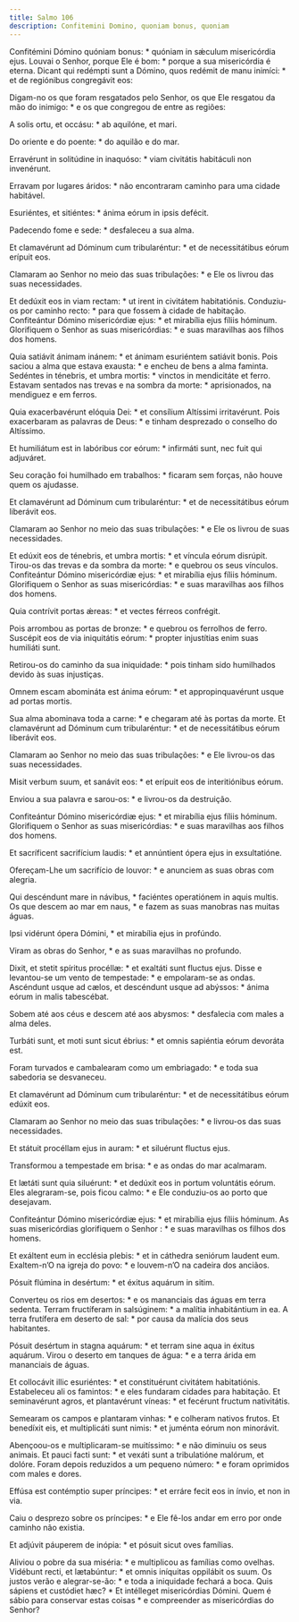 ```yaml
---
title: Salmo 106
description: Confitemini Domino, quoniam bonus, quoniam
---
```


<div class="side-by-side not-content">

Confitémini Dómino quóniam bonus: * quóniam in sǽculum misericórdia ejus.
  Louvai o Senhor, porque Ele é bom: * porque a sua misericórdia é eterna.
  Dicant qui redémpti sunt a Dómino, quos redémit de manu inimíci: * et de
    regiónibus congregávit eos:

Digam-no os que foram resgatados pelo Senhor, os que Ele resgatou da mão do
    inimigo: * e os que congregou de entre as regiões:

A solis ortu, et occásu: * ab aquilóne, et mari.

Do oriente e do poente: * do aquilão e do mar.

Erravérunt in solitúdine in inaquóso: * viam civitátis habitáculi non
    invenérunt.

Erravam por lugares áridos: * não encontraram caminho para uma cidade
    habitável.

Esuriéntes, et sitiéntes: * ánima eórum in ipsis defécit.

Padecendo fome e sede: * desfaleceu a sua alma.

Et clamavérunt ad Dóminum cum tribularéntur: * et de necessitátibus eórum
    erípuit eos.

Clamaram ao Senhor no meio das suas tribulações: * e Ele os livrou das suas
    necessidades.

Et dedúxit eos in viam rectam: * ut irent in civitátem habitatiónis.
  Conduziu-os por caminho recto: * para que fossem à cidade de habitação.
  Confiteántur Dómino misericórdiæ ejus: * et mirabília ejus fíliis hóminum.
  Glorifiquem o Senhor as suas misericórdias: * e suas maravilhas aos filhos
    dos homens.

Quia satiávit ánimam inánem: * et ánimam esuriéntem satiávit bonis.
  Pois saciou a alma que estava exausta: * e encheu de bens a alma faminta.
  Sedéntes in ténebris, et umbra mortis: * vinctos in mendicitáte et ferro.
  Estavam sentados nas trevas e na sombra da morte: * aprisionados, na
    mendiguez e em ferros.

Quia exacerbavérunt elóquia Dei: * et consílium Altíssimi irritavérunt.
  Pois exacerbaram as palavras de Deus: * e tinham desprezado o conselho do
    Altíssimo.

Et humiliátum est in labóribus cor eórum: * infirmáti sunt, nec fuit qui
    adjuváret.

Seu coração foi humilhado em trabalhos: * ficaram sem forças, não houve quem
    os ajudasse.

Et clamavérunt ad Dóminum cum tribularéntur: * et de necessitátibus eórum
    liberávit eos.

Clamaram ao Senhor no meio das suas tribulações: * e Ele os livrou de suas
    necessidades.

Et edúxit eos de ténebris, et umbra mortis: * et víncula eórum disrúpit.
  Tirou-os das trevas e da sombra da morte: * e quebrou os seus vínculos.
  Confiteántur Dómino misericórdiæ ejus: * et mirabília ejus fíliis hóminum.
  Glorifiquem o Senhor as suas misericórdias: * e suas maravilhas aos filhos
    dos homens.

Quia contrívit portas ǽreas: * et vectes férreos confrégit.

Pois arrombou as portas de bronze: * e quebrou os ferrolhos de ferro.
  Suscépit eos de via iniquitátis eórum: * propter injustítias enim suas
    humiliáti sunt.

Retirou-os do caminho da sua iniquidade: * pois tinham sido humilhados
    devido às suas injustiças.

Omnem escam abomináta est ánima eórum: * et appropinquavérunt usque ad
    portas mortis.

Sua alma abominava toda a carne: * e chegaram até às portas da morte.
  Et clamavérunt ad Dóminum cum tribularéntur: * et de necessitátibus eórum
    liberávit eos.

Clamaram ao Senhor no meio das suas tribulações: * e Ele livrou-os das suas
    necessidades.

Misit verbum suum, et sanávit eos: * et erípuit eos de interitiónibus eórum.

Enviou a sua palavra e sarou-os: * e livrou-os da destruição.

Confiteántur Dómino misericórdiæ ejus: * et mirabília ejus fíliis hóminum.
  Glorifiquem o Senhor as suas misericórdias: * e suas maravilhas aos filhos
    dos homens.

Et sacríficent sacrifícium laudis: * et annúntient ópera ejus in
    exsultatióne.

Ofereçam-Lhe um sacrifício de louvor: * e anunciem as suas obras com
    alegria.

Qui descéndunt mare in návibus, * faciéntes operatiónem in aquis multis.
  Os que descem ao mar em naus, * e fazem as suas manobras nas muitas águas.

Ipsi vidérunt ópera Dómini, * et mirabília ejus in profúndo.

Viram as obras do Senhor, * e as suas maravilhas no profundo.

Dixit, et stetit spíritus procéllæ: * et exaltáti sunt fluctus ejus.
  Disse e levantou-se um vento de tempestade: * e empolaram-se as ondas.
  Ascéndunt usque ad cælos, et descéndunt usque ad abýssos: * ánima eórum in
    malis tabescébat.

Sobem até aos céus e descem até aos abysmos: * desfalecia com males a alma
    deles.

Turbáti sunt, et moti sunt sicut ébrius: * et omnis sapiéntia eórum devoráta
    est.

Foram turvados e cambalearam como um embriagado: * e toda sua sabedoria se
    desvaneceu.

Et clamavérunt ad Dóminum cum tribularéntur: * et de necessitátibus eórum
    edúxit eos.

Clamaram ao Senhor no meio das suas tribulações: * e livrou-os das suas
    necessidades.

Et státuit procéllam ejus in auram: * et siluérunt fluctus ejus.

Transformou a tempestade em brisa: * e as ondas do mar acalmaram.

Et lætáti sunt quia siluérunt: * et dedúxit eos in portum voluntátis eórum.
  Eles alegraram-se, pois ficou calmo: * e Ele conduziu-os ao porto que
    desejavam.

Confiteántur Dómino misericórdiæ ejus: * et mirabília ejus fíliis hóminum.
  As suas misericórdias glorifiquem o Senhor : * e suas maravilhas os filhos
    dos homens.

Et exáltent eum in ecclésia plebis: * et in cáthedra seniórum laudent eum.
  Exaltem-n’O na igreja do povo: * e louvem-n’O na cadeira dos anciãos.

Pósuit flúmina in desértum: * et éxitus aquárum in sitim.

Converteu os rios em desertos: * e os mananciais das águas em terra sedenta.
  Terram fructíferam in salsúginem: * a malítia inhabitántium in ea.
  A terra frutífera em deserto de sal: * por causa da malícia dos seus
    habitantes.

Pósuit desértum in stagna aquárum: * et terram sine aqua in éxitus aquárum.
  Virou o deserto em tanques de água: * e a terra árida em mananciais de
    águas.

Et collocávit illic esuriéntes: * et constituérunt civitátem habitatiónis.
  Estabeleceu ali os famintos: * e eles fundaram cidades para habitação.
  Et seminavérunt agros, et plantavérunt víneas: * et fecérunt fructum
    nativitátis.

Semearam os campos e plantaram vinhas: * e colheram nativos frutos.
  Et benedíxit eis, et multiplicáti sunt nimis: * et juménta eórum non
    minorávit.

Abençoou-os e multiplicaram-se muitíssimo: * e não diminuiu os seus animais.
  Et pauci facti sunt: * et vexáti sunt a tribulatióne malórum, et dolóre.
  Foram depois reduzidos a um pequeno número: * e foram oprimidos com males e
    dores.

Effúsa est contémptio super príncipes: * et erráre fecit eos in ínvio, et
    non in via.

Caiu o desprezo sobre os príncipes: * e Ele fê-los andar em erro por onde
    caminho não existia.

Et adjúvit páuperem de inópia: * et pósuit sicut oves famílias.

Aliviou o pobre da sua miséria: * e multiplicou as famílias como ovelhas.
  Vidébunt recti, et lætabúntur: * et omnis iníquitas oppilábit os suum.
  Os justos verão e alegrar-se-ão: * e toda a iniquidade fechará a boca.
  Quis sápiens et custódiet hæc? * Et intélleget misericórdias Dómini.
  Quem é sábio para conservar estas coisas * e compreender as misericórdias do
    Senhor?

</div>
